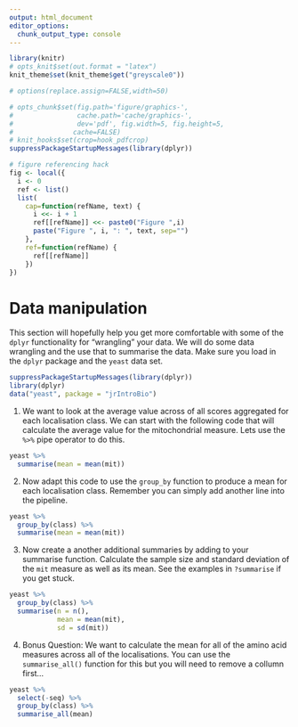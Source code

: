 ```yaml
---
output: html_document
editor_options: 
  chunk_output_type: console
---
```

```r
library(knitr)
# opts_knit$set(out.format = "latex")
knit_theme$set(knit_theme$get("greyscale0"))

# options(replace.assign=FALSE,width=50)

# opts_chunk$set(fig.path='figure/graphics-', 
#                cache.path='cache/graphics-', 
#                dev='pdf', fig.width=5, fig.height=5, 
#               cache=FALSE)
# knit_hooks$set(crop=hook_pdfcrop)
suppressPackageStartupMessages(library(dplyr))

# figure referencing hack
fig <- local({
  i <- 0
  ref <- list()
  list(
    cap=function(refName, text) {
      i <<- i + 1
      ref[[refName]] <<- paste0("Figure ",i)
      paste("Figure ", i, ": ", text, sep="")
    },
    ref=function(refName) {
      ref[[refName]]
    })
})

```

# Data manipulation 

This section will hopefully help you get more comfortable with some of the `dplyr` functionality for "wrangling" your data. We will do some data wrangling and the use that to summarise the data. Make sure you load in the `dplyr` package and the `yeast` data set.

```r
suppressPackageStartupMessages(library(dplyr))
library(dplyr)
data("yeast", package = "jrIntroBio")
```

(1) We want to look at the average value across of all scores aggregated for each localisation class. We can start with the following code that will calculate the average value for the mitochondrial measure. Lets use the `%>%` pipe operator to do this.

```r
yeast %>%
  summarise(mean = mean(mit))
```

(2) Now adapt this code to use the `group_by` function to produce a mean for each localisation class. Remember you can simply add another line into the pipeline.
 
```r
yeast %>%
  group_by(class) %>%
  summarise(mean = mean(mit))
```

(3) Now create a another additional summaries by adding to your summarise function. Calculate the sample size and standard deviation of the `mit` measure as well as its mean. See the
examples in `?summarise` if you get stuck.

```r
yeast %>%
  group_by(class) %>%
  summarise(n = n(),
            mean = mean(mit),
            sd = sd(mit))
```

(4) Bonus Question: We want to calculate the mean for all of the amino acid measures across all of the localisations. You can use the `summarise_all()` function for this but you will need to remove a collumn first...

```r
yeast %>%
  select(-seq) %>%
  group_by(class) %>%
  summarise_all(mean)
```

